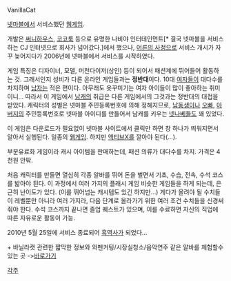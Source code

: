 VanillaCat

[[넷마블]]에서 서비스했던 [[웹게임]].

개발은 [[써니하우스]], [[코코룩]] 등으로 유명한 나비야 인터테인먼트[* 결국 넷마블을 서비스하는 CJ 인터넷으로 회사가 넘어갔다.]에서 했으나, [[어른의 사정]]으로 서비스 개시가 자꾸 늦어지다가 2006년에 넷마블에서 서비스를 시작하였다.

게임 특징은 디자이너, 모델, 머천다이저(상인) 등이 되어서 패션계에 뛰어들어 활동하는 것. 그래서인지 성비가 다른 온라인 게임들과는 '''정반대'''이다. 10대 [[여자]]들이 대다수를 차지하며 [[남자]]는 적은 편이다. 아무래도 옷꾸미기는 여자 아이들이 많이 좋아하는 취미이니...
따라서 이 게임에서 [[남캐]]의 취급은 다른 게임에서의 그것과는 정반대의 대접을 받았다. 캐릭터의 성별은 넷마블 주민등록번호에 의해 정해지므로, [[남동생]]이나 [[오빠]], [[아버지]]의 주민등록번호로 넷마블 아이디를 만들어서 남캐를 키우는 [[넷나베]]들도 꽤 있었다.

이 게임은 다운로드가 필요없이 넷마블 사이트에서 클릭만 하면 창 하나가 띄워지면서 알아서 실행된다. 일종의 [[웹게임]]. 하지만 [[액티브X]]를 깔아야 된다(…).

부분유료화 게임이라 캐시 아이템을 판매하는데, 패션 의류가 대다수를 차지. 가격은 4천원 안팎.

처음 캐릭터를 만들면 열심히 각종 알바를 뛰어 돈을 벌면서 기초, 수습, 전속, 수석 코스를 밟아야 된다. 이 과정에서 여러 가지의 플래시 게임 비슷한 게임들을 하게 되는데, 은근히 난이도가 있다. (이를 뛰어넘는 캐시템도 있긴 하지만...) 게다가 올려야 될 수치들이 레벨뿐만 아니라 여러 가지라, 다음 단계로 올라가기 위한 여러 조건 수치들을 신경써줘야 한다. 수석 코스까지 끝나면 졸업 퀘스트가 있으며, 이를 수료하면 자신의 직업에 따른 자유로운 활동이 가능.

2010년 5월 25일에 서비스 종료되어 [[흑역사]]가 되었다...

+ 바닐라캣 관련한 짧막한 정보와 와펜커팅/시장실청소/음악연주 같은 알바를 체험할수있는 곳 ->[http://rostory.net/20447 바로가기]


[[각주]]
